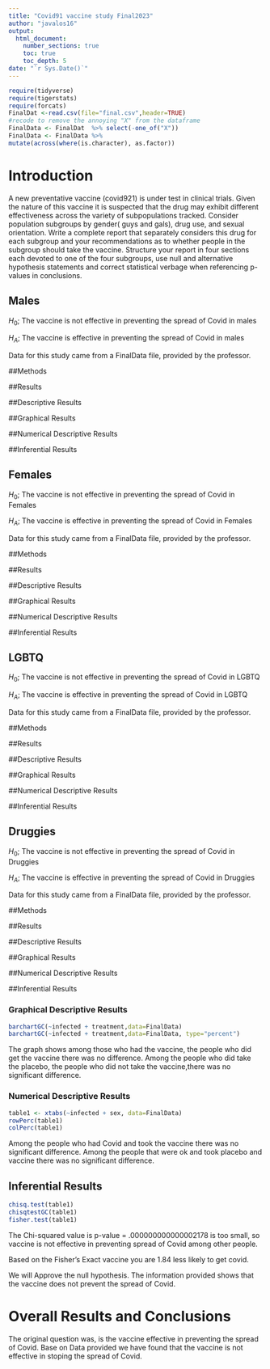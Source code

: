 ```yaml
---
title: "Covid91 vaccine study Final2023"
author: "javalos16"
output: 
  html_document:
    number_sections: true
    toc: true
    toc_depth: 5
date: "`r Sys.Date()`" 
---
```


```r
require(tidyverse)
require(tigerstats)
require(forcats)
FinalDat <-read.csv(file="final.csv",header=TRUE)
#recode to remove the annoying "X" from the dataframe
FinalData <- FinalDat  %>% select(-one_of("X"))
FinalData <- FinalData %>%
mutate(across(where(is.character), as.factor))
```

# Introduction

A new  preventative vaccine (covid921) is under test in clinical trials. Given the nature of this vaccine it is suspected that the drug may exhibit different effectiveness across the variety of subpopulations tracked. Consider population subgroups by gender( guys and gals), drug use, and sexual orientation. Write a complete report that separately considers this drug for each subgroup and your recommendations as to whether people in the subgroup should take the vaccine. Structure your report in four sections each devoted to one of the four subgroups, use null and alternative hypothesis statements and correct statistical verbage when referencing p-values in conclusions.



## Males

$H_0$; The vaccine is not effective in preventing the spread of Covid in males

$H_A$; The vaccine is effective in preventing the spread of Covid in males 

Data for this study came from a FinalData file, provided by the professor.


##Methods

##Results

##Descriptive Results

##Graphical Results

##Numerical Descriptive Results

##Inferential Results


## Females

$H_0$; The vaccine is not effective in preventing the spread of Covid in Females

$H_A$; The vaccine is effective in preventing the spread of Covid in Females 

Data for this study came from a FinalData file, provided by the professor.


##Methods

##Results

##Descriptive Results

##Graphical Results

##Numerical Descriptive Results

##Inferential Results


## LGBTQ

$H_0$; The vaccine is not effective in preventing the spread of Covid in LGBTQ

$H_A$; The vaccine is effective in preventing the spread of Covid in LGBTQ 

Data for this study came from a FinalData file, provided by the professor.


##Methods

##Results

##Descriptive Results

##Graphical Results

##Numerical Descriptive Results

##Inferential Results


## Druggies

$H_0$; The vaccine is not effective in preventing the spread of Covid in Druggies

$H_A$; The vaccine is effective in preventing the spread of Covid in Druggies 

Data for this study came from a FinalData file, provided by the professor.


##Methods

##Results

##Descriptive Results

##Graphical Results

##Numerical Descriptive Results

##Inferential Results


### Graphical Descriptive Results

<!--Graphical results here.  Make sure to show your code.  Provide appropriate labels for axes, giving units if possible, and provide a good title for the graph, too.  Use the graphical results to describe the patterns if any that exist in the data as focused toward the research question. Bottom line is to explain the features of the graph that are relevant to conforming or departing to what is expected by your null hypothesis !-->


```r
barchartGC(~infected + treatment,data=FinalData)
barchartGC(~infected + treatment,data=FinalData, type="percent")

```

The graph shows among those who had the vaccine, the people who did get the vaccine  there was no difference. Among the people who did take the placebo, the people who did not take the vaccine,there was no significant difference.

### Numerical Descriptive Results

<!--Numerical results go here. Use the numerical results to describe the patterns if any that exist in the data as focused toward the research question!-->

```r
table1 <- xtabs(~infected + sex, data=FinalData)
rowPerc(table1)
colPerc(table1)
```

Among the people who had Covid and took the vaccine there was no significant difference. Among the people that were ok and took placebo and vaccine there was no significant difference.  



## Inferential Results

<!--State hypothesis clearly.  Make sure your discussion of the inferential test covers all the aspects that the test output produces, such as test statistic, p-value etc.  Make a decision about the null hypothesis, explain the assumptions on which the selected test/procedure was based, and why the chosen procedure satisfys the assumptions and is appropriate to answer the research question!-->


```r
chisq.test(table1)
chisqtestGC(table1)
fisher.test(table1)
```


The Chi-squared value is p-value = .000000000000002178 is too small, so vaccine is not effective in preventing spread of Covid among other people.

Based on the Fisher's Exact vaccine  you are 1.84 less likely to get covid. 

We will Approve the null hypothesis. The information provided shows that the vaccine does not prevent the spread of Covid.



# Overall Results and Conclusions

The original question was, is the vaccine effective in preventing the spread of Covid. Base on Data provided we have found that the vaccine is not effective in stoping the spread of Covid.

